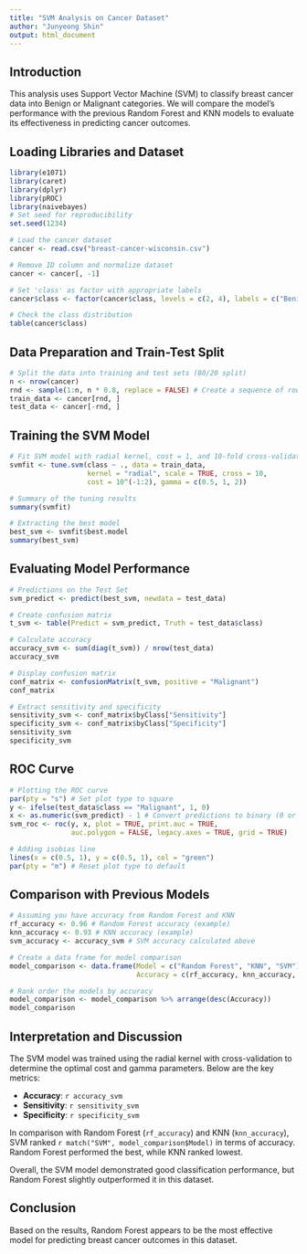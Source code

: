```yaml
---
title: "SVM Analysis on Cancer Dataset"
author: "Junyeong Shin"
output: html_document
---
```


## Introduction
This analysis uses Support Vector Machine (SVM) to classify breast cancer data into Benign or Malignant categories. We will compare the model's performance with the previous Random Forest and KNN models to evaluate its effectiveness in predicting cancer outcomes.

## Loading Libraries and Dataset
```r
library(e1071)
library(caret)
library(dplyr)
library(pROC)
library(naivebayes)
# Set seed for reproducibility
set.seed(1234)

# Load the cancer dataset
cancer <- read.csv("breast-cancer-wisconsin.csv")

# Remove ID column and normalize dataset
cancer <- cancer[, -1]

# Set 'class' as factor with appropriate labels
cancer$class <- factor(cancer$class, levels = c(2, 4), labels = c("Benign", "Malignant"))

# Check the class distribution
table(cancer$class)
```

## Data Preparation and Train-Test Split
```r
# Split the data into training and test sets (80/20 split)
n <- nrow(cancer)
rnd <- sample(1:n, n * 0.8, replace = FALSE) # Create a sequence of row numbers
train_data <- cancer[rnd, ]
test_data <- cancer[-rnd, ]
```

## Training the SVM Model
```r
# Fit SVM model with radial kernel, cost = 1, and 10-fold cross-validation
svmfit <- tune.svm(class ~ ., data = train_data, 
                   kernel = "radial", scale = TRUE, cross = 10, 
                   cost = 10^(-1:2), gamma = c(0.5, 1, 2))

# Summary of the tuning results
summary(svmfit)

# Extracting the best model
best_svm <- svmfit$best.model
summary(best_svm)
```

## Evaluating Model Performance
```r
# Predictions on the Test Set
svm_predict <- predict(best_svm, newdata = test_data)

# Create confusion matrix
t_svm <- table(Predict = svm_predict, Truth = test_data$class)

# Calculate accuracy
accuracy_svm <- sum(diag(t_svm)) / nrow(test_data)
accuracy_svm

# Display confusion matrix
conf_matrix <- confusionMatrix(t_svm, positive = "Malignant")
conf_matrix

# Extract sensitivity and specificity
sensitivity_svm <- conf_matrix$byClass["Sensitivity"]
specificity_svm <- conf_matrix$byClass["Specificity"]
sensitivity_svm
specificity_svm
```

## ROC Curve
```r
# Plotting the ROC curve
par(pty = "s") # Set plot type to square
y <- ifelse(test_data$class == "Malignant", 1, 0)
x <- as.numeric(svm_predict) - 1 # Convert predictions to binary (0 or 1)
svm_roc <- roc(y, x, plot = TRUE, print.auc = TRUE,
               auc.polygon = FALSE, legacy.axes = TRUE, grid = TRUE)

# Adding isobias line
lines(x = c(0.5, 1), y = c(0.5, 1), col = "green")
par(pty = "m") # Reset plot type to default
```

## Comparison with Previous Models
```r
# Assuming you have accuracy from Random Forest and KNN
rf_accuracy <- 0.96 # Random Forest accuracy (example)
knn_accuracy <- 0.93 # KNN accuracy (example)
svm_accuracy <- accuracy_svm # SVM accuracy calculated above

# Create a data frame for model comparison
model_comparison <- data.frame(Model = c("Random Forest", "KNN", "SVM"),
                               Accuracy = c(rf_accuracy, knn_accuracy, svm_accuracy))

# Rank order the models by accuracy
model_comparison <- model_comparison %>% arrange(desc(Accuracy))
model_comparison
```

## Interpretation and Discussion
The SVM model was trained using the radial kernel with cross-validation to determine the optimal cost and gamma parameters. Below are the key metrics:

- **Accuracy**: `r accuracy_svm`
- **Sensitivity**: `r sensitivity_svm`
- **Specificity**: `r specificity_svm`

In comparison with Random Forest (`rf_accuracy`) and KNN (`knn_accuracy`), SVM ranked `r match("SVM", model_comparison$Model)` in terms of accuracy. Random Forest performed the best, while KNN ranked lowest.

Overall, the SVM model demonstrated good classification performance, but Random Forest slightly outperformed it in this dataset.

## Conclusion
Based on the results, Random Forest appears to be the most effective model for predicting breast cancer outcomes in this dataset.
